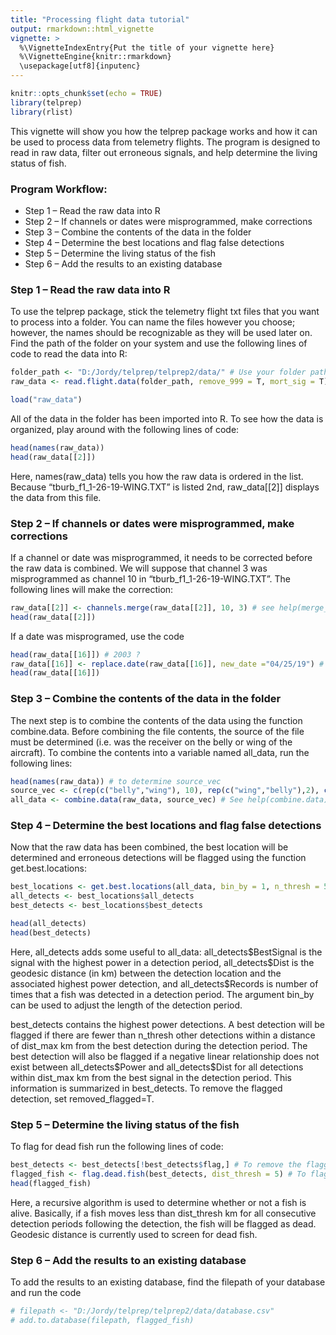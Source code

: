 ```yaml
---
title: "Processing flight data tutorial"
output: rmarkdown::html_vignette
vignette: >
  %\VignetteIndexEntry{Put the title of your vignette here}
  %\VignetteEngine{knitr::rmarkdown}
  \usepackage[utf8]{inputenc}
---
```


```r
knitr::opts_chunk$set(echo = TRUE)
library(telprep)
library(rlist)
```

This vignette will show you how the telprep package works and how it can be used to process data from telemetry flights. The program is designed to read in raw data, filter out erroneous signals, and help determine the living status of fish.


### Program Workflow:

* Step 1 -- Read the raw data into R 
* Step 2 -- If channels or dates were misprogrammed, make corrections
* Step 3 -- Combine the contents of the data in the folder 
* Step 4 -- Determine the best locations and flag false detections
* Step 5 -- Determine the living status of the fish
* Step 6 -- Add the results to an existing database


### Step 1 -- Read the raw data into R
To use the telprep package, stick the telemetry flight txt files that you want to process into a folder. You can name the files however you choose; however, the names should be recognizable as they will be used later on. Find the path of the folder on your system and use the following lines of code to read the data into R:

```r
folder_path <- "D:/Jordy/telprep/telprep2/data/" # Use your folder path here
raw_data <- read.flight.data(folder_path, remove_999 = T, mort_sig = T)
```

```r
load("raw_data")
```

All of the data in the folder has been imported into R. To see how the data is organized, play around with the following lines of code:
```r
head(names(raw_data))
head(raw_data[[2]])
```
Here, names(raw_data) tells you how the raw data is ordered in the list. Because "tburb_f1_1-26-19-WING.TXT" is listed 2nd, raw_data[[2]] displays the data from this file.  


### Step 2 -- If channels or dates were misprogrammed, make corrections
If a channel or date was misprogrammed, it needs to be corrected before the raw data is combined. We will suppose that channel 3 was misprogrammed as channel 10 in "tburb_f1_1-26-19-WING.TXT". The following lines will make the correction:

```r
raw_data[[2]] <- channels.merge(raw_data[[2]], 10, 3) # see help(merge_channels)
head(raw_data[[2]])
```
If a date was misprogramed, use the code
```r
head(raw_data[[16]]) # 2003 ?
raw_data[[16]] <- replace.date(raw_data[[16]], new_date ="04/25/19") # see help(replace.date)?
head(raw_data[[16]])
```

### Step 3 -- Combine the contents of the data in the folder
The next step is to combine the contents of the data using the function combine.data. Before combining the file contents, the source of the file must be determined (i.e. was the receiver on the belly or wing of the aircraft). To combine the contents into a variable named all_data, run the following lines:

```r
head(names(raw_data)) # to determine source_vec
source_vec <- c(rep(c("belly","wing"), 10), rep(c("wing","belly"),2), c("belly","wing"))
all_data <- combine.data(raw_data, source_vec) # See help(combine.data)
```

### Step 4 -- Determine the best locations and flag false detections
Now that the raw data has been combined, the best location will be determined and erroneous detections will be flagged using the function get.best.locations:
```r
best_locations <- get.best.locations(all_data, bin_by = 1, n_thresh = 5, dist_max = 10, remove_flagged = F) # See help(process_data)
all_detects <- best_locations$all_detects
best_detects <- best_locations$best_detects
```
```r
head(all_detects)
head(best_detects)
```
Here, all_detects adds some useful to all_data:  all_detects\$BestSignal is the signal with the highest power in a detection period, all_detects\$Dist is the geodesic distance (in km) between the detection location and the associated highest power detection, and all_detects\$Records is number of times that a fish was detected in a detection period. The argument bin_by can be used to adjust the length of the detection period. 

best_detects contains the highest power detections. A best detection will be flagged if there are fewer than n_thresh other detections within a distance of dist_max km from the best detection during the detection period. The best detection will also be flagged if a negative linear relationship does not exist between all_detects\$Power and all_detects\$Dist for all detections within dist_max km from the best signal in the detection period. This information is summarized in best_detects. To remove the flagged detection, set removed_flagged=T.

### Step 5 -- Determine the living status of the fish
To flag for dead fish run the following lines of code:
```r
best_detects <- best_detects[!best_detects$flag,] # To remove the flagged fish
flagged_fish <- flag.dead.fish(best_detects, dist_thresh = 5) # To flag for mortality
head(flagged_fish)
```
Here, a recursive algorithm is used to determine whether or not a fish is alive. Basically, if a fish moves less than dist_thresh km for all consecutive detection periods following the detection, the fish will be flagged as dead. Geodesic distance is currently used to screen for dead fish.

### Step 6 -- Add the results to an existing database
To add the results to an existing database, find the filepath of your database and run the code
```r
# filepath <- "D:/Jordy/telprep/telprep2/data/database.csv"
# add.to.database(filepath, flagged_fish)
```






